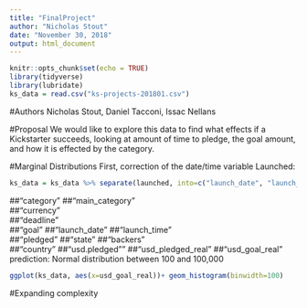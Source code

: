 ```yaml
---
title: "FinalProject"
author: "Nicholas Stout"
date: "November 30, 2018"
output: html_document
---
```


```r
knitr::opts_chunk$set(echo = TRUE)
library(tidyverse)
library(lubridate)
ks_data = read.csv("ks-projects-201801.csv")
```
#Authors
Nicholas Stout, Daniel Tacconi, Issac Nellans

#Proposal
We would like to explore this data to find what effects if a Kickstarter succeeds, looking at amount of time to pledge, the goal amount, and how it is effected by the category.

#Marginal Distributions
First, correction of the date/time variable Launched:
```r
ks_data = ks_data %>% separate(launched, into=c("launch_date", "launch_time"), sep = " ")# %>% mutate(launch_date = ymd(launch_date), deadline = ymd(deadline), ID = as.factor(ID))
```
##"category"
##"main_category"    
##"currency"         
##"deadline"        
##"goal"
##"launch_date"
##"launch_time"     
##"pledged"
##"state"
##"backers"         
##"country"
##"usd.pledged""
##"usd_pledged_real"
##"usd_goal_real"
prediction: Normal distribution between 100 and 100,000
```r
ggplot(ks_data, aes(x=usd_goal_real))+ geom_histogram(binwidth=100)
```

#Expanding complexity

```r

```

